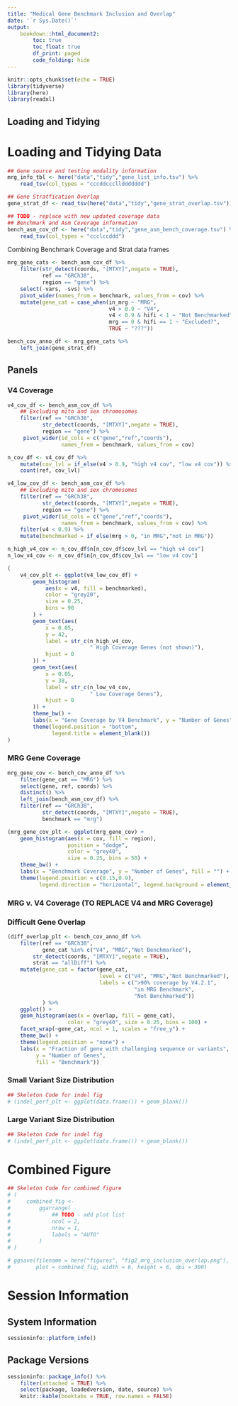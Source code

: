 ```yaml
---
title: "Medical Gene Benchmark Inclusion and Overlap"
date: '`r Sys.Date()`'
output: 
    bookdown::html_document2:
        toc: true
        toc_float: true
        df_print: paged
        code_folding: hide
---
```


```r
knitr::opts_chunk$set(echo = TRUE)
library(tidyverse)
library(here)
library(readxl)
```

## Loading and Tidying
# Loading and Tidying Data
```r
## Gene source and testing modality information
mrg_info_tbl <- here("data","tidy","gene_list_info.tsv") %>% 
    read_tsv(col_types = "cccddcccllddddddd")

## Gene Stratfication Overlap
gene_strat_df <- read_tsv(here("data","tidy","gene_strat_overlap.tsv"))

## TODO - replace with new updated coverage data
## Benchmark and Asm Coverage information 
bench_asm_cov_df <- here("data","tidy","gene_asm_bench_coverage.tsv") %>% 
    read_tsv(col_types = "ccclccddd")
```

Combining Benchmark Coverage and Strat data frames
```r
mrg_gene_cats <- bench_asm_cov_df %>% 
    filter(str_detect(coords, "[MTXY]",negate = TRUE),
           ref == "GRCh38",
           region == "gene") %>% 
    select(-vars, -svs) %>% 
    pivot_wider(names_from = benchmark, values_from = cov) %>% 
    mutate(gene_cat = case_when(in_mrg ~ "MRG",
                                v4 > 0.9 ~ "V4",
                                v4 < 0.9 & hifi < 1 ~ "Not Benchmarked",
                                mrg == 0 & hifi == 1 ~ "Excluded?",
                                TRUE ~ "???"))

bench_cov_anno_df <- mrg_gene_cats %>% 
    left_join(gene_strat_df)
```

## Panels

### V4 Coverage

```r
v4_cov_df <- bench_asm_cov_df %>% 
    ## Excluding mito and sex chromosomes
    filter(ref == "GRCh38",
           str_detect(coords, "[MTXY]",negate = TRUE), 
           region == "gene") %>% 
     pivot_wider(id_cols = c("gene","ref","coords"), 
                 names_from = benchmark, values_from = cov)

n_cov_df <- v4_cov_df %>% 
    mutate(cov_lvl = if_else(v4 > 0.9, "high v4 cov", "low v4 cov")) %>% 
    count(ref, cov_lvl)

v4_low_cov_df <- bench_asm_cov_df %>% 
    ## Excluding mito and sex chromosomes
    filter(ref == "GRCh38",
           str_detect(coords, "[MTXY]",negate = TRUE), 
           region == "gene") %>% 
     pivot_wider(id_cols = c("gene","ref","coords"), 
                 names_from = benchmark, values_from = cov) %>% 
    filter(v4 < 0.9) %>% 
    mutate(benchmarked = if_else(mrg > 0, "in MRG","not in MRG"))
```

```r
n_high_v4_cov <- n_cov_df$n[n_cov_df$cov_lvl == "high v4 cov"]
n_low_v4_cov <- n_cov_df$n[n_cov_df$cov_lvl == "low v4 cov"]

(
    v4_cov_plt <- ggplot(v4_low_cov_df) +
        geom_histogram(
            aes(x = v4, fill = benchmarked),
            color = "grey20",
            size = 0.25,
            bins = 90
        ) +
        geom_text(aes(
            x = 0.05,
            y = 42,
            label = str_c(n_high_v4_cov,
                          " High Coverage Genes (not shown)"),
            hjust = 0
        )) +
        geom_text(aes(
            x = 0.05,
            y = 38,
            label = str_c(n_low_v4_cov, 
                          " Low Coverage Genes"),
            hjust = 0
        )) +
        theme_bw() +
        labs(x = "Gene Coverage by V4 Benchmark", y = "Number of Genes") +
        theme(legend.position = "bottom",
              legend.title = element_blank())
)
```


### MRG Gene Coverage

```r
mrg_gene_cov <- bench_cov_anno_df %>% 
    filter(gene_cat == "MRG") %>% 
    select(gene, ref, coords) %>% 
    distinct() %>% 
    left_join(bench_asm_cov_df) %>% 
    filter(ref == "GRCh38", 
           str_detect(coords, "[MTXY]",negate = TRUE),
           benchmark == "mrg")

(mrg_gene_cov_plt <- ggplot(mrg_gene_cov) + 
    geom_histogram(aes(x = cov, fill = region), 
                   position = "dodge",
                   color = "grey40",
                   size = 0.25, bins = 50) + 
    theme_bw() +
    labs(x = "Benchmark Coverage", y = "Number of Genes", fill = "") +
    theme(legend.position = c(0.15,0.9), 
          legend.direction = "horizontal", legend.background = element_blank()))
```

### MRG v. V4 Coverage (TO REPLACE V4 and MRG Coverage)

### Difficult Gene Overlap
```r
(diff_overlap_plt <- bench_cov_anno_df %>% 
    filter(ref == "GRCh38",
           gene_cat %in% c("V4", "MRG","Not Benchmarked"),
        str_detect(coords, "[MTXY]",negate = TRUE),
        strat == "allDiff") %>% 
    mutate(gene_cat = factor(gene_cat, 
                             level = c("V4", "MRG","Not Benchmarked"),
                             labels = c(">90% coverage by V4.2.1",
                                        "in MRG Benchmark",
                                        "Not Benchmarked"))
           ) %>% 
    ggplot() + 
    geom_histogram(aes(x = overlap, fill = gene_cat), 
                   color = "grey40", size = 0.25, bins = 100) + 
    facet_wrap(~gene_cat, ncol = 1, scales = "free_y") + 
    theme_bw() + 
    theme(legend.position = "none") + 
    labs(x = "Fraction of gene with challenging sequence or variants", 
         y = "Number of Genes",
         fill = "Benchmark"))
```

### Small Variant Size Distribution
```r
## Skeleton Code for indel fig
# (indel_perf_plt <- ggplot(data.frame()) + geom_blank())
```

### Large Variant Size Distribution 
```r
## Skeleton Code for indel fig
# (indel_perf_plt <- ggplot(data.frame()) + geom_blank())
```



# Combined Figure
```r
## Skeleton Code for combined figure
# (
#     combined_fig <-
#         ggarrange(
#             ## TODO - add plot list
#             ncol = 2,
#             nrow = 1,
#             labels = "AUTO"
#         )
# )
```

```r
# ggsave(filename = here("figures", "fig2_mrg_inclusion_overlap.png"), 
#        plot = combined_fig, width = 6, height = 6, dpi = 300) 
```





# Session Information
## System Information
```r
sessioninfo::platform_info()
```


## Package Versions
```r
sessioninfo::package_info() %>% 
    filter(attached = TRUE) %>% 
    select(package, loadedversion, date, source) %>%
    knitr::kable(booktabs = TRUE, row.names = FALSE)
```
